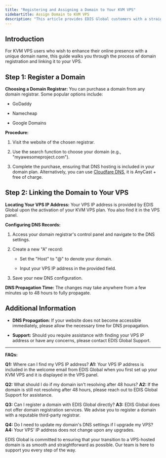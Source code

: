 ```yaml
---
title: "Registering and Assigning a Domain to Your KVM VPS"
sidebartitle: Assign Domain to KVM VPS
description: "This article provides EDIS Global customers with a straightforward guide on how to register a new domain with a third-party domain registrar, and assign it to a KVM VPS plan."
---
```


## Introduction

For KVM VPS users who wish to enhance their online presence with a unique domain name, this guide walks you through the process of domain registration and linking it to your VPS.

## Step 1:  Register a Domain

**Choosing a Domain Registrar:**
You can purchase a domain from any domain registrar. Some popular options include:

* GoDaddy

* Namecheap

* Google Domains

**Procedure:**

1. Visit the website of the chosen registrar.

2. Use the search function to choose your domain (e.g., "myawesomeproject.com").

3. Complete the purchase, ensuring that DNS hosting is included in your domain plan. Alternatively, you can use [Cloudfare DNS](https://www.cloudflare.com/en-gb/application-services/products/dns/), it is AnyCast + free of charge.

## **Step 2: Linking the Domain to Your VPS**

**Locating Your VPS IP Address:**
Your VPS IP address is provided by EDIS Global upon the activation of your KVM VPS plan. You also find it in the VPS panel.

**Configuring DNS Records:**

1. Access your domain registrar's control panel and navigate to the DNS settings.

2. Create a new "A" record:

   * Set the "Host" to "@" to denote your domain.

   * Input your VPS IP address in the provided field.

3. Save your new DNS configuration.

**DNS Propagation Time:**
The changes may take anywhere from a few minutes up to 48 hours to fully propagate.

## Additional Information

* **DNS Propagation:** If your website does not become accessible immediately, please allow the necessary time for DNS propagation.

* **Support:** Should you require assistance with finding your VPS IP address or have any concerns, please contact EDIS Global Support.

***

**FAQs:**

**Q1:** Where can I find my VPS IP address?
**A1:** Your VPS IP address is included in the welcome email from EDIS Global when you first set up your KVM VPS and it is displayed in the VPS panel.

**Q2:** What should I do if my domain isn't resolving after 48 hours?
**A2:** If the domain is still not resolving after 48 hours, please reach out to EDIS Global Support for assistance.

**Q3:** Can I register a domain with EDIS Global directly?
**A3:** EDIS Global does not offer domain registration services. We advise you to register a domain with a reputable third-party registrar.

**Q4:** Do I need to update my domain's DNS settings if I upgrade my VPS?
**A4:** Your VPS' IP address does not change upon any upgrades.

EDIS Global is committed to ensuring that your transition to a VPS-hosted domain is as smooth and straightforward as possible. Our team is here to support you every step of the way.